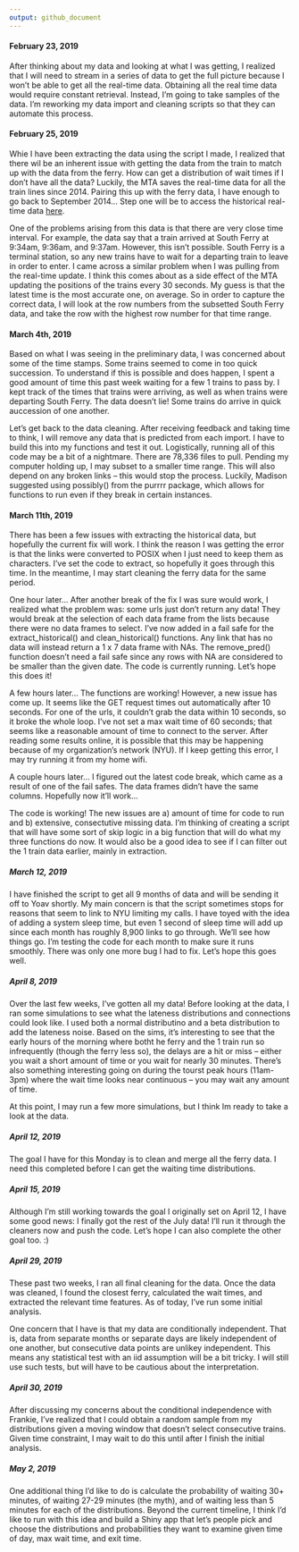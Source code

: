 ```yaml
---
output: github_document
---
```



#### February 23, 2019

After thinking about my data and looking at what I was getting, I realized that I will need to stream in a series of data to get the full picture because I won't be able to get all the real-time data. Obtaining all the real time data would require constant retrieval. Instead, I'm going to take samples of the data. I'm reworking my data import and cleaning scripts so that they can automate this process. 

#### February 25, 2019

Whie I have been extracting the data using the script I made, I realized that there wil be an inherent issue with getting the data from the train to match up with the data from the ferry. How can get a distribution of wait times if I don't have all the data? Luckily, the MTA saves the real-time data for all the train lines since 2014. Pairing this up with the ferry data, I have enough to go back to September 2014... Step one will be to access the historical real-time data [here](http://web.mta.info/developers/MTA-Subway-Time-historical-data.html).

One of the problems arising from this data is that there are very close time interval. For example, the data say that a train arrived at South Ferry at 9:34am, 9:36am, and 9:37am. However, this isn't possible. South Ferry is a terminal station, so any new trains have to wait for a departing train to leave in order to enter. I came across a similar problem when I was pulling from the real-time update. I think this comes about as a side effect of the MTA updating the positions of the trains every 30 seconds. My guess is that the latest time is the most accurate one, on average. So in order to capture the correct data, I will look at the row numbers from the subsetted South Ferry data, and take the row with the highest row number for that time range.

#### March 4th, 2019

Based on what I was seeing in the preliminary data, I was concerned about some of the time stamps. Some trains  seemed to come in too quick succession. To understand if this is possible and does happen, I spent a good amount of time this past week waiting for a few 1 trains to pass by.  I kept track of the times that trains were arriving, as well as when trains were departing South Ferry. The data doesn't lie! Some trains do arrive in quick auccession of one another. 

Let's get back to the data cleaning. After receiving feedback and taking time to think, I will remove any data that is predicted from each import. I have to build this into my functions and test it out. Logistically, running all of this code may be a bit of a nightmare. There are 78,336 files to pull. Pending my computer holding up, I may subset to a smaller time range. This will also depend on any broken links -- this would stop the process. Luckily, Madison suggested using possibly() from the purrrr package, which allows for functions to run even if they break in certain instances.

#### March 11th, 2019

There has been a few issues with extracting the historical data, but hopefully the current fix will work. I think the reason I was getting the error is that the links were converted to POSIX when I just need to keep them as characters. I've set the code to extract, so hopefully it goes through this time. In the meantime, I may start cleaning the ferry data for the same period.

One hour later... After another break of the fix I was sure would work, I realized what the problem was: some urls just don't return any data! They would break at the selection of each data frame from the lists because there were no data frames to select. I've now added in a fail safe for the extract_historical() and clean_historical() functions. Any link that has no data will instead return a 1 x 7 data frame with NAs. The remove_pred() function doesn't need a fail safe since any rows with NA are considered to be smaller than the given date. The code is currently running. Let's hope this does it! 

A few hours later... The functions are working! However, a new issue has come up. It seems like the GET request times out automatically after 10 seconds. For one of the urls, it couldn't grab the data within 10 seconds, so it broke the whole loop. I've not set a max wait time of 60 seconds; that seems like a reasonable amount of time to connect to the server. After reading some results online, it is possible that this may be happening because of my organization's network (NYU). If I keep getting this error, I may try running it from my home wifi.

A couple hours later... I figured out the latest code break, which came as a result of one of the fail safes. The data frames didn't have the same columns. Hopefully now it'll work...


The code is working! The new issues are a) amount of time for code to run and b) extensive, consectutive missing data. I'm thinking of creating a script that will have some sort of skip logic in a big function that will do what my three functions do now. It would also be a good idea to see if I can filter out the 1 train data earlier, mainly in extraction. 

##### March 12, 2019

I have finished the script to get all 9 months of data and will be sending it off to Yoav shortly. My main concern is that the script sometimes stops for reasons that seem to link to NYU limiting my calls. I have toyed with the idea of adding a system sleep time, but even 1 second of sleep time will add up since each month has roughly 8,900 links to go through. We'll see how things go. I'm testing the code for each month to make sure it runs smoothly. There was only one more bug I had to fix. Let's hope this goes well.

##### April 8, 2019

Over the last few weeks, I've gotten all my data! Before looking at the data, I ran some simulations to see what the lateness distributions and connections could look like. I used both a normal distributino and a beta distribution to add the lateness noise. Based on the sims, it's interesting to see that the early hours of the morning where botht he ferry and the 1 train run so infrequently (though the ferry less so), the delays are a hit or miss -- either you wait a short amount of time or you wait for nearly 30 minutes. There's also something interesting going on during the tourst peak hours (11am-3pm) where the wait time looks near continuous -- you may wait any amount of time. 

At this point, I may run a few more simulations, but I think Im ready to take a look at the data. 

##### April 12, 2019

The goal I have for this Monday is to clean and merge all the ferry data. I need this completed before I can get the waiting time distributions.

##### April 15, 2019

Although I'm still working towards the goal I originally set on April 12, I have some good news: I finally got the rest of the July data! I'll run it through the cleaners now and push the code. Let's hope I can also complete the other goal too. :)

##### April 29, 2019

These past two weeks, I ran all final cleaning for the data. Once the data was cleaned, I found the closest ferry, calculated the wait times, and extracted the relevant time features. As of today, I've run some initial analysis.

One concern that I have is that my data are conditionally independent. That is, data from separate months or separate days are likely independent of one another, but consecutive data points are unlikey independent. This means any statistical test with an iid assumption will be a bit tricky. I will still use such tests, but will have to be cautious about the interpretation. 

##### April 30, 2019

After discussing my concerns about the conditional independence with Frankie, I've realized that I could obtain a random sample from my distributions given a moving window that doesn't select consecutive trains. Given time constraint, I may wait to do this until after I finish the initial analysis.

##### May 2, 2019

One additional thing I'd like to do is calculate the probability of waiting 30+ minutes, of waiting 27-29 minutes (the myth), and of waiting less than 5 minutes for each of the distributions. Beyond the current timeline, I think I'd like to run with this idea and build a Shiny app that let's people pick and choose the distributions and probabilities they want to examine given time of day, max wait time, and exit time. 